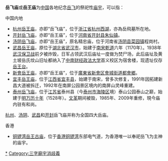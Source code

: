 '''岳飞庙'''或'''岳王庙'''为[[中国|中国]]各地纪念[[岳飞|岳飞]]的祭祀性[[庙宇|庙宇]]，可以指：

;中国内地
* [[杭州岳王庙|杭州岳王庙]]，亦即“岳飞庙”，位于[[浙江省|浙江省]][[杭州西湖|杭州西湖]]，亦為岳飛墓所在地。
* [[开封岳飞庙|开封岳飞庙]]，亦即“岳王庙”，位于[[河南省|河南省]][[开封县|开封县]][[朱仙镇|朱仙镇]]。
* [[汤阴岳飞庙|汤阴岳飞庙]]，亦即“岳王庙”，原名精忠庙，位于河南省[[汤阴县|汤阴县]][[菜园镇_(汤阴县)|菜园镇]]程岗村。
* [[武昌岳王庙|武昌岳王庙]]，原位于[[湖北省|湖北省]][[武汉市|武汉市]]，始建于[[南宋|南宋]][[乾道_(南宋)|乾道]]六年（1170年）。1938年[[武汉保卫战|武汉保卫战]]前夕被炸毁，日军占领武汉后庙址一度做为焚尸场，此后庙址及黄土坡岳氏坟山旧址都纳入了[[中南财经政法大学|中南财经政法大学]]首义校区为宿舍楼，现遗址仅存[[岳王台|岳王台]]。
* [[新會岳王庙|新會岳王庙]]，亦即“岳王庙”，位于[[廣東省|廣東省]][[新會区|新會区]][[會城街道|會城街道]][[都會鄉|都會鄉]]。
* [[宜丰岳王庙|宜丰岳王庙]]，位于[[江西省|江西省]][[宜丰县|宜丰县]]，始建于南宋，曾多次修复，1991年因拓建新昌大道被拆迁，1992年在南屏公园景区境内的南屏山灵峰重建。
* [[泰州岳飞庙|泰州岳飞庙]]，位于[[江苏省|江苏省]]泰州县（今[[泰州市|泰州市]][[海陵区|海陵区]]境）泰山公园泰山之巅，始建于[[明朝|明]][[万历|万历十年]]（1528年）。[[文化大革命|文革]]期间被毁，1985年、2009年重修，現今庙内驻有和尚。

[[杭州岳王庙|杭州]]、[[汤阴岳飞庙|汤阴]]、[[武昌岳王庙|武昌]]和[[开封岳飞庙|开封]]岳飞庙并称为全国四大岳庙。

;香港
* [[銅鑼灣岳王古廟|铜锣湾岳王古庙]]，位于[[香港|香港]][[銅鑼灣|铜锣湾]]东部电气道，为香港唯一以奉祀岳飞为主神的庙宇。

{{disambig}}

[[Category:岳飛廟|*]]
[[Category:三字廟宇消歧義|Category:三字廟宇消歧義]]